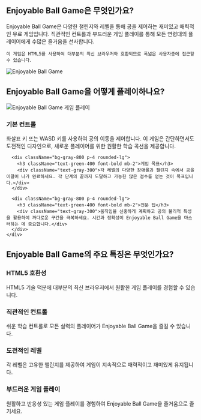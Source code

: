 ## Enjoyable Ball Game은 무엇인가요?
<div className="flex flex-col md:flex-row items-center gap-8">
  <div className="w-full md:w-1/2 text-xl">
    Enjoyable Ball Game은 다양한 챌린지와 레벨을 통해 공을 제어하는 재미있고 매력적인 무료 게임입니다. 직관적인 컨트롤과 부드러운 게임 플레이를 통해 모든 연령대의 플레이어에게 수많은 즐거움을 선사합니다.

    이 게임은 HTML5를 사용하여 대부분의 최신 브라우저와 호환되므로 폭넓은 사용자층에 접근할 수 있습니다.
  </div>
  <div className="w-full md:w-1/2 flex justify-center items-center">
    <img 
      src="https://public-image.fafafa.ai/cm3tvyn990002mp4f5v0tdr5g/2025-01-07/images/1736252724407-f6bjdh.png" 
      alt="Enjoyable Ball Game" 
      className="w-4/5 h-auto"
    />
  </div>
</div>

## Enjoyable Ball Game을 어떻게 플레이하나요?

<div className="flex flex-col md:flex-row items-center gap-8">
  <div className="w-full md:w-1/2">
    <img 
      src="https://public-image.fafafa.ai/cm3tvyn990002mp4f5v0tdr5g/2025-01-07/images/1736252724407-f6bjdh.png" 
      alt="Enjoyable Ball Game 게임 플레이" 
      className="w-4/5 h-auto mx-auto"
    />
  </div>
  <div className="w-full md:w-1/2">
    <div className="grid grid-cols-1 gap-4 mt-0">
      <div className="bg-gray-800 p-4 rounded-lg">
        <h3 className="text-green-400 font-bold mb-2">기본 컨트롤</h3>
        <div className="text-gray-300">화살표 키 또는 WASD 키를 사용하여 공의 이동을 제어합니다. 이 게임은 간단하면서도 도전적인 디자인으로, 새로운 플레이어를 위한 원활한 학습 곡선을 제공합니다.</div>
      </div>

      <div className="bg-gray-800 p-4 rounded-lg">
        <h3 className="text-green-400 font-bold mb-2">게임 목표</h3>
        <div className="text-gray-300">각 레벨의 다양한 장애물과 챌린지 속에서 공을 이끌어 나가 완료하세요. 각 단계의 끝까지 도달하고 가능한 많은 점수를 얻는 것이 목표입니다.</div>
      </div>

      <div className="bg-gray-800 p-4 rounded-lg">
        <h3 className="text-green-400 font-bold mb-2">전문 팁</h3>
        <div className="text-gray-300">움직임을 신중하게 계획하고 공의 물리적 특성을 활용하여 까다로운 구간을 극복하세요. 시간과 정확성이 Enjoyable Ball Game을 마스터하는 데 중요합니다.</div>
      </div>
    </div>
  </div>
</div>


## Enjoyable Ball Game의 주요 특징은 무엇인가요?

<div className="grid grid-cols-1 md:grid-cols-2 gap-4">
  <div className="bg-gray-800 p-4 rounded-lg">
    <h3 className="text-green-400 font-bold mb-2">HTML5 호환성</h3>
    <div className="text-gray-300">HTML5 기술 덕분에 대부분의 최신 브라우저에서 원활한 게임 플레이를 경험할 수 있습니다.</div>
  </div>

  <div className="bg-gray-800 p-4 rounded-lg">
    <h3 className="text-green-400 font-bold mb-2">직관적인 컨트롤</h3>
    <div className="text-gray-300">쉬운 학습 컨트롤로 모든 실력의 플레이어가 Enjoyable Ball Game을 즐길 수 있습니다.</div>
  </div>

  <div className="bg-gray-800 p-4 rounded-lg">
    <h3 className="text-green-400 font-bold mb-2">도전적인 레벨</h3>
    <div className="text-gray-300">각 레벨은 고유한 챌린지를 제공하여 게임이 지속적으로 매력적이고 재미있게 유지됩니다.</div>
  </div>

  <div className="bg-gray-800 p-4 rounded-lg">
    <h3 className="text-green-400 font-bold mb-2">부드러운 게임 플레이</h3>
    <div className="text-gray-300">원활하고 반응성 있는 게임 플레이를 경험하여 Enjoyable Ball Game을 즐거움으로 즐기세요.</div>
  </div>
</div>